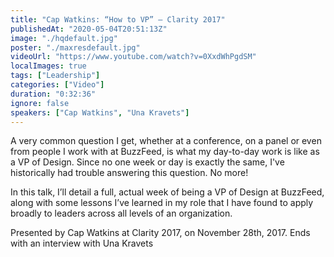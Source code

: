 ```yaml
---
title: "Cap Watkins: “How to VP” — Clarity 2017"
publishedAt: "2020-05-04T20:51:13Z"
image: "./hqdefault.jpg"
poster: "./maxresdefault.jpg"
videoUrl: "https://www.youtube.com/watch?v=0XxdWhPgdSM"
localImages: true
tags: ["Leadership"]
categories: ["Video"]
duration: "0:32:36"
ignore: false
speakers: ["Cap Watkins", "Una Kravets"]
---
```


A very common question I get, whether at a conference, on a panel or even from people I work with at BuzzFeed, is what my day-to-day work is like as a VP of Design. Since no one week or day is exactly the same, I've historically had trouble answering this question. No more!

In this talk, I’ll detail a full, actual week of being a VP of Design at BuzzFeed, along with some lessons I’ve learned in my role that I have found to apply broadly to leaders across all levels of an organization.

Presented by Cap Watkins at Clarity 2017, on November 28th, 2017. Ends with an interview with Una Kravets
